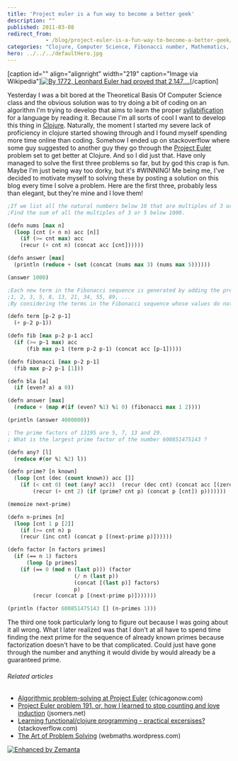 ```yaml
---
title: 'Project euler is a fun way to become a better geek'
description: ""
published: 2011-03-08
redirect_from: 
            - /blog/project-euler-is-a-fun-way-to-become-a-better-geek/swizec/1570
categories: "Clojure, Computer Science, Fibonacci number, Mathematics, Prime factor, Prime number, Project Euler, Technical"
hero: ../../../defaultHero.jpg
---
```

\[caption id=&quot;&quot; align=&quot;alignright&quot; width=&quot;219&quot; caption=&quot;Image via Wikipedia&quot;][![By 1772, Leonhard Euler had proved that 2,147,...](http://upload.wikimedia.org/wikipedia/commons/d/d7/Leonhard_Euler.jpg "By 1772, Leonhard Euler had proved that 2,147,...")](http://commons.wikipedia.org/wiki/File:Leonhard_Euler.jpg)\[/caption]

Yesterday I was a bit bored at the Theoretical Basis Of Computer Science class and the obvious solution was to try doing a bit of coding on an algorithm I&#x27;m trying to develop that aims to learn the proper [syllabification](http://en.wikipedia.org/wiki/Syllabification "Syllabification") for a language by reading it. Because I&#x27;m all sorts of cool I want to develop this thing in [Clojure](http://clojure.org "Clojure"). Naturally, the moment I started my severe lack of proficiency in clojure started showing through and I found myself spending more time online than coding. Somehow I ended up on stackoverflow where some guy suggested to another guy they go through the [Project Euler](http://projecteuler.net/ "Project Euler") problem set to get better at Clojure. And so I did just that. Have only managed to solve the first three problems so far, but by god this crap is fun. Maybe I&#x27;m just being way too dorky, but it&#x27;s #WINNING! Me being me, I&#x27;ve decided to motivate myself to solving these by posting a solution on this blog every time I solve a problem. Here are the first three, probably less than elegant, but they&#x27;re mine and I love them!

```lisp
;If we list all the natural numbers below 10 that are multiples of 3 or 5, we get 3, 5, 6 and 9. The sum of these multiples is 23.
;Find the sum of all the multiples of 3 or 5 below 1000.

(defn nums [max n]
  (loop [cnt (+ n n) acc [n]]
    (if (>= cnt max) acc
	(recur (+ cnt n) (concat acc [cnt])))))

(defn answer [max]
  (println (reduce + (set (concat (nums max 3) (nums max 5))))))

(answer 1000)
```

```lisp
;Each new term in the Fibonacci sequence is generated by adding the previous two terms. By starting with 1 and 2, the first 10 terms will be:
;1, 2, 3, 5, 8, 13, 21, 34, 55, 89, ...
;By considering the terms in the Fibonacci sequence whose values do not exceed four million, find the sum of the even-valued terms.

(defn term [p-2 p-1]
  (+ p-2 p-1))

(defn fib [max p-2 p-1 acc]
  (if (>= p-1 max) acc
      (fib max p-1 (term p-2 p-1) (concat acc [p-1]))))

(defn fibonacci [max p-2 p-1]
  (fib max p-2 p-1 [1]))

(defn bla [a]
  (if (even? a) a 0))

(defn answer [max]
  (reduce + (map #(if (even? %1) %1 0) (fibonacci max 1 2))))

(println (answer 4000000))
```

```lisp
; The prime factors of 13195 are 5, 7, 13 and 29.
; What is the largest prime factor of the number 600851475143 ?

(defn any? [l]
  (reduce #(or %1 %2) l))

(defn prime? [n known]
  (loop [cnt (dec (count known)) acc []]
    (if (< cnt 0) (not (any? acc)) 	(recur (dec cnt) (concat acc [(zero? (mod n (nth known cnt)))]))))) (defn next-prime [primes]   (let [n (inc (count primes))]     (let [lk (if (even? (inc (last primes))) (+ 2 (last primes)) (inc (last primes)))]       (loop [cnt lk p primes] 	(if (>= (count p) n) (last p)
	    (recur (+ cnt 2) (if (prime? cnt p) (concat p [cnt]) p)))))))

(memoize next-prime)

(defn n-primes [n]
  (loop [cnt 1 p [2]]
    (if (>= cnt n) p
	(recur (inc cnt) (concat p [(next-prime p)])))))

(defn factor [n factors primes]
  (if (== n 1) factors
      (loop [p primes]
	(if (== 0 (mod n (last p))) (factor
				     (/ n (last p))
				     (concat [(last p)] factors)
				     p)
	    (recur (concat p [(next-prime p)]))))))

(println (factor 600851475143 [] (n-primes 1)))
```

The third one took particularly long to figure out because I was going about it all wrong. What I later realized was that I don&#x27;t at all have to spend time finding the next prime for the sequence of already known primes because factorization doesn&#x27;t have to be that complicated. Could just have gone through the number and anything it would divide by would already be a guaranteed prime.

###### Related articles

- [Algorithmic problem-solving at Project Euler](http://www.chicagonow.com/blogs/redeye-puzzler/2011/01/algorithmic-problem-solving-at-project-euler.html) (chicagonow.com)
- [Project Euler problem 191, or, how I learned to stop counting and love induction](http://jsomers.net/blog/project-euler-problem-191-or-how-i-learned-to-stop-counting-and-love-induction) (jsomers.net)
- [Learning functional/clojure programming - practical excersises?](http://stackoverflow.com/questions/2888041/learning-functional-clojure-programming-practical-excersises) (stackoverflow.com)
- [The Art of Problem Solving](http://webmaths.wordpress.com/2011/01/05/the-art-of-problem-solving/) (webmaths.wordpress.com)

[![Enhanced by Zemanta](http://img.zemanta.com/zemified_e.png?x-id=a5eeb452-e279-40b5-af44-b543f21f7cae)](http://www.zemanta.com/ "Enhanced by Zemanta")
